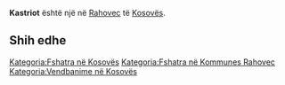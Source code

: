 {{Fshat në 
 | Emri                = Kastriot
 | EmriAlt                = 
 | NAME_SHORT_FORM=      
 | NAME_GENERIC=      
 | NAME_SORT_NAME_RO=      KASTRIOT
 | FULL_NAME_RO = Kastriot
 | FULL_NAME_ND_RO=Kastriot
 | SORT_NAME_RG=KASTRIOT
 | FULL_NAME_RG=Kastriot
 | FULL_NAME_ND_RG=Kastriot
 | SRP_NAME_SHORT_FORM=      
 | SRP_NAME_GENERIC=      
 | SRP_NAME_SORT_NAME_RO=      
 | SRP_FULL_NAME_RO = 
 | SRP_FULL_NAME_ND_RO=
 | SRP_SORT_NAME_RG=
 | SRP_FULL_NAME_RG=
 | SRP_FULL_NAME_ND_RG=
 | Emri (Rasa dhanore) = 
 | Figura              = 
 | Shteti              = Kosovo
 | Komuna              = Rahovec
 | Kodi postar         = 
 | Sipërfaqja          = 

 | Popullsia           = 

 | Regj. i popullsisë  = 
 | Dend. e popullsisë  = 
 | Faqja zyrtare       = 
 <!--- Koordinatat ----> 
 | Gjerësia            = 42.683333
 | Gjatësia            = 21.033333
 | Lartësia            = 
}}
'''Kastriot''' është një [[]] në [[Rahovec]] të [[Kosovës]].

<!-- == Gjeografia == -->
<!-- == Historia == -->
<!-- == Demografia == -->
== Shih edhe ==
{{Komuna Rahovec}}
{{Kosovo-Administrata-Cung}}

[[Kategoria:Fshatra në Kosovës]]
[[Kategoria:Fshatra në Kommunes Rahovec]]
[[Kategoria:Vendbanime në Kosovës]]